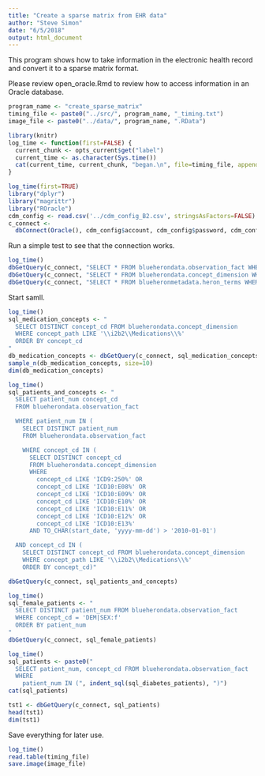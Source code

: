 ```yaml
---
title: "Create a sparse matrix from EHR data"
author: "Steve Simon"
date: "6/5/2018"
output: html_document
---
```


This program shows how to take information in the electronic health record and convert it to a sparse matrix format.

Please review open_oracle.Rmd to review how to access information in an Oracle database.

```r
program_name <- "create_sparse_matrix"
timing_file <- paste0("../src/", program_name, "_timing.txt")
image_file <- paste0("../data/", program_name, ".RData")

library(knitr)
log_time <- function(first=FALSE) {
  current_chunk <- opts_current$get("label")
  current_time <- as.character(Sys.time())
  cat(current_time, current_chunk, "began.\n", file=timing_file, append=!first)
}
```

```r
log_time(first=TRUE)
library("dplyr")
library("magrittr")
library("ROracle")
cdm_config <- read.csv('../cdm_config_B2.csv', stringsAsFactors=FALSE)
c_connect <-
  dbConnect(Oracle(), cdm_config$account, cdm_config$password, cdm_config$access)
```

Run a simple test to see that the connection works. 

```r
log_time()
dbGetQuery(c_connect, "SELECT * FROM blueherondata.observation_fact WHERE rownum < 5")
dbGetQuery(c_connect, "SELECT * FROM blueherondata.concept_dimension WHERE rownum < 5")
dbGetQuery(c_connect, "SELECT * FROM blueheronmetadata.heron_terms WHERE rownum < 5")
```

Start samll.

```r
log_time()
sql_medication_concepts <- "
  SELECT DISTINCT concept_cd FROM blueherondata.concept_dimension
  WHERE concept_path LIKE '\\i2b2\\Medications\\%'
  ORDER BY concept_cd
"
db_medication_concepts <- dbGetQuery(c_connect, sql_medication_concepts)
sample_n(db_medication_concepts, size=10)
dim(db_medication_concepts)
```


```r
log_time()
sql_patients_and_concepts <- "
  SELECT patient_num concept_cd
  FROM blueherondata.observation_fact

  WHERE patient_num IN (
    SELECT DISTINCT patient_num
    FROM blueherondata.observation_fact

    WHERE concept_cd IN (
      SELECT DISTINCT concept_cd 
      FROM blueherondata.concept_dimension
      WHERE
        concept_cd LIKE 'ICD9:250%' OR
        concept_cd LIKE 'ICD10:E08%' OR
        concept_cd LIKE 'ICD10:E09%' OR
        concept_cd LIKE 'ICD10:E10%' OR
        concept_cd LIKE 'ICD10:E11%' OR
        concept_cd LIKE 'ICD10:E12%' OR
        concept_cd LIKE 'ICD10:E13%'
      AND TO_CHAR(start_date, 'yyyy-mm-dd') > '2010-01-01')

  AND concept_cd IN (
    SELECT DISTINCT concept_cd FROM blueherondata.concept_dimension
    WHERE concept_path LIKE '\\i2b2\\Medications\\%'
    ORDER BY concept_cd)"

dbGetQuery(c_connect, sql_patients_and_concepts)
```


```r
log_time()
sql_female_patients <- "
  SELECT DISTINCT patient_num FROM blueherondata.observation_fact
  WHERE concept_cd = 'DEM|SEX:f'
  ORDER BY patient_num
"
dbGetQuery(c_connect, sql_female_patients)
```

```r
log_time()
sql_patients <- paste0("
  SELECT patient_num, concept_cd FROM blueherondata.observation_fact
  WHERE
    patient_num IN (", indent_sql(sql_diabetes_patients), ")")
cat(sql_patients)

tst1 <- dbGetQuery(c_connect, sql_patients)
head(tst1)
dim(tst1)
```

Save everything for later use.

```r
log_time()
read.table(timing_file) 
save.image(image_file)
```